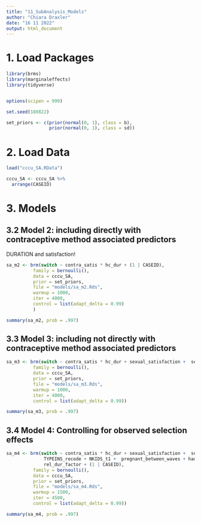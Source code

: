 ```yaml
---
title: "11_SubAnalysis_Models"
author: "Chiara Draxler"
date: "16 11 2022"
output: html_document
---
```

# 1. Load Packages
```r
library(brms)
library(marginaleffects)
library(tidyverse)


options(scipen = 999)

set.seed(180822)

set_priors <- c(prior(normal(0, 1), class = b),
                prior(normal(0, 1), class = sd))
```

# 2. Load Data
```r
load("cccu_SA.RData")

cccu_SA <- cccu_SA %>%
  arrange(CASEID)
```

# 3. Models


## 3.2 Model 2: including directly with contraceptive method associated predictors

DURATION and satisfaction!

```r
sa_m2 <- brm(switch ~ contra_satis * hc_dur + (1 | CASEID),
          family = bernoulli(),
          data = cccu_SA,
          prior = set_priors,
          file = "models/sa_m2.Rds",
          warmup = 1000,
          iter = 4000,
          control = list(adapt_delta = 0.99)
          )

summary(sa_m2, prob = .997)
```


## 3.3 Model 3: including not directly with contraceptive method associated predictors
```r
sa_m3 <- brm(switch ~ contra_satis * hc_dur + sexual_satisfaction +  sex_freq +(1 | CASEID),
          family = bernoulli(),
          data = cccu_SA,
          prior = set_priors,
          file = "models/sa_m3.Rds",
          warmup = 1000,
          iter = 4000,
          control = list(adapt_delta = 0.99))

summary(sa_m3, prob = .997)
```

## 3.4 Model 4: Controlling for observed selection effects
```r

sa_m4 <- brm(switch ~ contra_satis * hc_dur + sexual_satisfaction +  sex_freq + AGE + DEGREE_recode + POVRATE + HLTHPROB_recode + MEDPROB_recode + GAPINS_recode +
              TYPEINS_recode + NKIDS_t1 +  pregnant_between_waves + had_baby_between_waves+ Avoid_r + FEELPG_recode +
              rel_dur_factor + (1 | CASEID),
          family = bernoulli(),
          data = cccu_SA,
          prior = set_priors,
          file = "models/sa_m4.Rds",
          warmup = 1500,
          iter = 4500,
          control = list(adapt_delta = 0.99))

summary(sa_m4, prob = .997)
```


